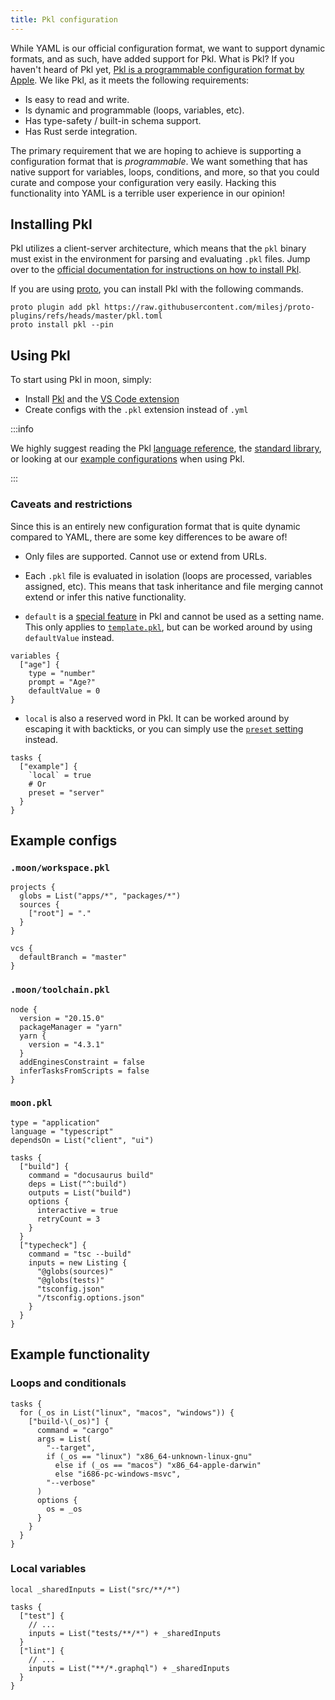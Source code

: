 ```yaml
---
title: Pkl configuration
---
```



<VersionLabel version="1.32.0" header />

While YAML is our official configuration format, we want to support dynamic formats, and as such,
have added support for Pkl. What is Pkl? If you haven't heard of Pkl yet,
[Pkl is a programmable configuration format by Apple](https://pkl-lang.org/). We like Pkl, as it
meets the following requirements:

- Is easy to read and write.
- Is dynamic and programmable (loops, variables, etc).
- Has type-safety / built-in schema support.
- Has Rust serde integration.

The primary requirement that we are hoping to achieve is supporting a configuration format that is
_programmable_. We want something that has native support for variables, loops, conditions, and
more, so that you could curate and compose your configuration very easily. Hacking this
functionality into YAML is a terrible user experience in our opinion!

## Installing Pkl

Pkl utilizes a client-server architecture, which means that the `pkl` binary must exist in the
environment for parsing and evaluating `.pkl` files. Jump over to the
[official documentation for instructions on how to install Pkl](https://pkl-lang.org/main/current/pkl-cli/index.html#installation).

If you are using [proto](/proto), you can install Pkl with the following commands.

```shell
proto plugin add pkl https://raw.githubusercontent.com/milesj/proto-plugins/refs/heads/master/pkl.toml
proto install pkl --pin
```

## Using Pkl

To start using Pkl in moon, simply:

- Install [Pkl](#installing-pkl) and the
  [VS Code extension](https://pkl-lang.org/vscode/current/index.html)
- Create configs with the `.pkl` extension instead of `.yml`

:::info

We highly suggest reading the Pkl
[language reference](https://pkl-lang.org/main/current/language-reference/index.html), the
[standard library](https://pkl-lang.org/main/current/standard-library.html), or looking at our
[example configurations](#example-configs) when using Pkl.

:::

### Caveats and restrictions

Since this is an entirely new configuration format that is quite dynamic compared to YAML, there are
some key differences to be aware of!

- Only files are supported. Cannot use or extend from URLs.

- Each `.pkl` file is evaluated in isolation (loops are processed, variables assigned, etc). This
  means that task inheritance and file merging cannot extend or infer this native functionality.

- `default` is a
  [special feature](https://pkl-lang.org/main/current/language-reference/index.html#default-element)
  in Pkl and cannot be used as a setting name. This only applies to
  [`template.pkl`](../config/template#default), but can be worked around by using `defaultValue`
  instead.

```pkl title="template.pkl"
variables {
  ["age"] {
    type = "number"
    prompt = "Age?"
    defaultValue = 0
}
```

- `local` is also a reserved word in Pkl. It can be worked around by escaping it with backticks, or
  you can simply use the [`preset` setting](../config/project#preset) instead.

```pkl
tasks {
  ["example"] {
    `local` = true
    # Or
    preset = "server"
  }
}
```

## Example configs

### `.moon/workspace.pkl`

```pkl
projects {
  globs = List("apps/*", "packages/*")
  sources {
    ["root"] = "."
  }
}

vcs {
  defaultBranch = "master"
}
```

### `.moon/toolchain.pkl`

```pkl
node {
  version = "20.15.0"
  packageManager = "yarn"
  yarn {
    version = "4.3.1"
  }
  addEnginesConstraint = false
  inferTasksFromScripts = false
}
```

### `moon.pkl`

```pkl
type = "application"
language = "typescript"
dependsOn = List("client", "ui")

tasks {
  ["build"] {
    command = "docusaurus build"
    deps = List("^:build")
    outputs = List("build")
    options {
      interactive = true
      retryCount = 3
    }
  }
  ["typecheck"] {
    command = "tsc --build"
    inputs = new Listing {
      "@globs(sources)"
      "@globs(tests)"
      "tsconfig.json"
      "/tsconfig.options.json"
    }
  }
}
```

## Example functionality

### Loops and conditionals

```pkl
tasks {
  for (_os in List("linux", "macos", "windows")) {
    ["build-\(_os)"] {
      command = "cargo"
      args = List(
        "--target",
        if (_os == "linux") "x86_64-unknown-linux-gnu"
          else if (_os == "macos") "x86_64-apple-darwin"
          else "i686-pc-windows-msvc",
        "--verbose"
      )
      options {
        os = _os
      }
    }
  }
}
```

### Local variables

```pkl
local _sharedInputs = List("src/**/*")

tasks {
  ["test"] {
    // ...
    inputs = List("tests/**/*") + _sharedInputs
  }
  ["lint"] {
    // ...
    inputs = List("**/*.graphql") + _sharedInputs
  }
}
```
